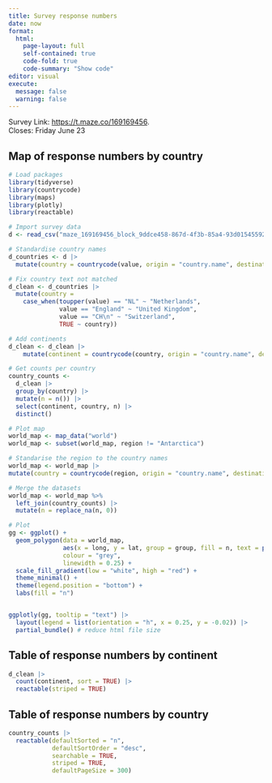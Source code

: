 ```yaml
---
title: Survey response numbers 
date: now
format: 
  html:
    page-layout: full
    self-contained: true
    code-fold: true
    code-summary: "Show code"
editor: visual
execute:
  message: false
  warning: false
---
```

Survey Link: <https://t.maze.co/169169456>.\
Closes: Friday June 23

## Map of response numbers by country

```r
# Load packages
library(tidyverse)
library(countrycode)
library(maps)
library(plotly)
library(reactable)

# Import survey data
d <- read_csv("maze_169169456_block_9ddce458-867d-4f3b-85a4-93d015455926_sessions.csv")

# Standardise country names
d_countries <- d |> 
  mutate(country = countrycode(value, origin = "country.name", destination = "country.name", origin_regex = TRUE)) 

# Fix country text not matched
d_clean <- d_countries |> 
  mutate(country = 
    case_when(toupper(value) == "NL" ~ "Netherlands",
              value == "England" ~ "United Kingdom",
              value == "CH\n" ~ "Switzerland",
              TRUE ~ country))

# Add continents
d_clean <- d_clean |> 
    mutate(continent = countrycode(country, origin = "country.name", destination = "continent"))

# Get counts per country
country_counts <- 
  d_clean |> 
  group_by(country) |>
  mutate(n = n()) |>
  select(continent, country, n) |>
  distinct()

# Plot map
world_map <- map_data("world")
world_map <- subset(world_map, region != "Antarctica")

# Standarise the region to the country names 
world_map <- world_map |>
mutate(country = countrycode(region, origin = "country.name", destination = "country.name", origin_regex = TRUE))

# Merge the datasets
world_map <- world_map %>%
  left_join(country_counts) |>
  mutate(n = replace_na(n, 0))

# Plot
gg <- ggplot() +
  geom_polygon(data = world_map, 
               aes(x = long, y = lat, group = group, fill = n, text = paste(country, n, sep = "\n")), 
               colour = "grey", 
               linewidth = 0.25) +
  scale_fill_gradient(low = "white", high = "red") + 
  theme_minimal() +
  theme(legend.position = "bottom") +
  labs(fill = "n") 


ggplotly(gg, tooltip = "text") |> 
  layout(legend = list(orientation = "h", x = 0.25, y = -0.02)) |>
  partial_bundle() # reduce html file size
```

## Table of response numbers by continent

```r
d_clean |> 
  count(continent, sort = TRUE) |>
  reactable(striped = TRUE)
```

## Table of response numbers by country

```r
country_counts |>
  reactable(defaultSorted = "n", 
            defaultSortOrder = "desc", 
            searchable = TRUE, 
            striped = TRUE, 
            defaultPageSize = 300)
```

